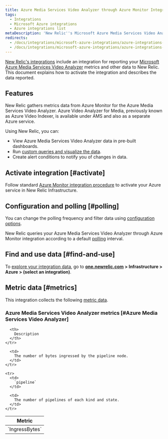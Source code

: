 ```yaml
---
title: Azure Media Services Video Analyzer through Azure Monitor Integration
tags:
  - Integrations
  - Microsoft Azure integrations
  - Azure integrations list
metaDescription: 'New Relic''s Microsoft Azure Media Services Video Analyzer integration: what data it reports and how to enable it.'
redirects:
  - /docs/integrations/microsoft-azure-integrations/azure-integrations-list/azure-media-services-video-analyzer-monitoring-integration
  - /docs/integrations/microsoft-azure-integrations/azure-integrations-list/azure-media-services-video-analyzer-monitoring-integration
---
```


[New Relic's integrations](/docs/infrastructure/integrations-getting-started/getting-started/introduction-infrastructure-integrations) include an integration for reporting your [Microsoft Azure Media Services Video Analyzer](https://learn.microsoft.com/en-us/azure/azure-video-analyzer) metrics and other data to New Relic. This document explains how to activate the integration and describes the data reported.

## Features

New Relic gathers metrics data from Azure Monitor for the Azure Media Services Video Analyzer. Azure Video Analyzer for Media, previously known as Azure Video Indexer, is available under AMS and also as a separate Azure service.

Using New Relic, you can:

* View Azure Media Services Video Analyzer data in pre-built dashboards.
* Run [custom queries and visualize the data](/docs/infrastructure/integrations-getting-started/getting-started/use-integration-data-new-relic-insights).
* Create alert conditions to notify you of changes in data.

## Activate integration [#activate]

Follow standard [Azure Monitor integration procedure](/docs/infrastructure/microsoft-azure-integrations/azure-integrations-list/azure-monitor) to activate your Azure service in New Relic Infrastructure.


## Configuration and polling [#polling]

You can change the polling frequency and filter data using [configuration options](/docs/infrastructure/microsoft-azure-integrations/azure-integrations-list/azure-monitor/#settings).

New Relic queries your Azure Media Services Video Analyzer through Azure Monitor integration according to a default [polling](/docs/infrastructure/microsoft-azure-integrations/azure-integrations-list/azure-monitor/#settings) interval.

## Find and use data [#find-and-use]

To [explore your integration data](/docs/infrastructure/integrations/find-use-infrastructure-integration-data), go to **[one.newrelic.com](https://one.newrelic.com/all-capabilities) > Infrastructure > Azure > (select an integration)**.

## Metric data [#metrics]

This integration collects the following [metric data](/docs/infrastructure/integrations-getting-started/getting-started/understand-integration-data-data-types#metric).

### Azure Media Services Video Analyzer metrics [#Azure Media Services Video Analyzer]

<table>
  <thead>
    <tr>
      <th style={{ width: "300px" }}>
        Metric
      </th>

      <th>
        Description
      </th>
    </tr>
  </thead>

  <tbody>
    <tr>
      <td>
        `IngressBytes`
      </td>

      <td>
        The number of bytes ingressed by the pipeline node.
      </td>
    </tr>

    <tr>
      <td>
        `pipeline`
      </td>

      <td>
        The number of pipelines of each kind and state.
      </td>
    </tr>
  </tbody>
</table>
